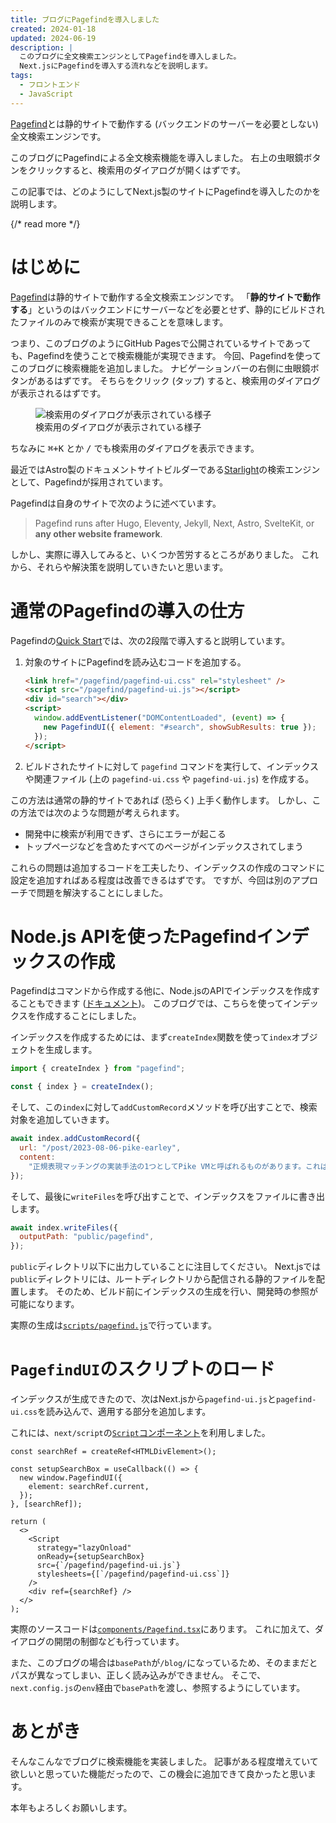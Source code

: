 ```yaml
---
title: ブログにPagefindを導入しました
created: 2024-01-18
updated: 2024-06-19
description: |
  このブログに全文検索エンジンとしてPagefindを導入しました。
  Next.jsにPagefindを導入する流れなどを説明します。
tags:
  - フロントエンド
  - JavaScript
---
```


[Pagefind](https://pagefind.app)とは静的サイトで動作する (バックエンドのサーバーを必要としない) 全文検索エンジンです。

このブログにPagefindによる全文検索機能を導入しました。
右上の虫眼鏡ボタンをクリックすると、検索用のダイアログが開くはずです。

この記事では、どのようにしてNext.js製のサイトにPagefindを導入したのかを説明します。

{/* read more */}




# はじめに

[Pagefind](https://pagefind.app)は静的サイトで動作する全文検索エンジンです。
「**静的サイトで動作する**」というのはバックエンドにサーバーなどを必要とせず、静的にビルドされたファイルのみで検索が実現できることを意味します。

つまり、このブログのようにGitHub Pagesで公開されているサイトであっても、Pagefindを使うことで検索機能が実現できます。
今回、Pagefindを使ってこのブログに検索機能を追加しました。
ナビゲーションバーの右側に虫眼鏡ボタンがあるはずです。
そちらをクリック (タップ) すると、検索用のダイアログが表示されるはずです。

<figure>
  <Image src={searchBoxImage} alt="検索用のダイアログが表示されている様子" />
  <figcaption className="text-center">
    検索用のダイアログが表示されている様子
  </figcaption>
</figure>

ちなみに <kbd>⌘+K</kbd> とか <kbd>/</kbd> でも検索用のダイアログを表示できます。

最近ではAstro製のドキュメントサイトビルダーである[Starlight](https://starlight.astro.build)の検索エンジンとして、Pagefindが採用されています。

Pagefindは自身のサイトで次のように述べています。

> Pagefind runs after Hugo, Eleventy, Jekyll, Next, Astro, SvelteKit, or **any other website framework**.

しかし、実際に導入してみると、いくつか苦労するところがありました。
これから、それらや解決策を説明していきたいと思います。

# 通常のPagefindの導入の仕方

Pagefindの[Quick Start](https://pagefind.app/docs/)では、次の2段階で導入すると説明しています。

1. 対象のサイトにPagefindを読み込むコードを追加する。

   ```html
   <link href="/pagefind/pagefind-ui.css" rel="stylesheet" />
   <script src="/pagefind/pagefind-ui.js"></script>
   <div id="search"></div>
   <script>
     window.addEventListener("DOMContentLoaded", (event) => {
       new PagefindUI({ element: "#search", showSubResults: true });
     });
   </script>
   ```

2. ビルドされたサイトに対して `pagefind` コマンドを実行して、インデックスや関連ファイル (上の `pagefind-ui.css` や `pagefind-ui.js`) を作成する。

   <MockupCode prefix="$" code="npx -y pagefind --site public --serve" />

この方法は通常の静的サイトであれば (恐らく) 上手く動作します。
しかし、この方法では次のような問題が考えられます。

- 開発中に検索が利用できず、さらにエラーが起こる
- トップページなどを含めたすべてのページがインデックスされてしまう

これらの問題は追加するコードを工夫したり、インデックスの作成のコマンドに設定を追加すればある程度は改善できるはずです。
ですが、今回は別のアプローチで問題を解決することにしました。

# Node.js APIを使ったPagefindインデックスの作成

Pagefindはコマンドから作成する他に、Node.jsのAPIでインデックスを作成することもできます ([ドキュメント](https://pagefind.app/docs/node-api/))。
このブログでは、こちらを使ってインデックスを作成することにしました。

インデックスを作成するためには、まず`createIndex`関数を使って`index`オブジェクトを生成します。

```javascript
import { createIndex } from "pagefind";

const { index } = createIndex();
```

そして、この`index`に対して`addCustomRecord`メソッドを呼び出すことで、検索対象を追加していきます。

```javascript
await index.addCustomRecord({
  url: "/post/2023-08-06-pike-earley",
  content:
    "正規表現マッチングの実装手法の1つとしてPike VMと呼ばれるものがあります。これは...",
});
```

そして、最後に`writeFiles`を呼び出すことで、インデックスをファイルに書き出します。

```javascript
await index.writeFiles({
  outputPath: "public/pagefind",
});
```

`public`ディレクトリ以下に出力していることに注目してください。
Next.jsでは`public`ディレクトリには、ルートディレクトリから配信される静的ファイルを配置します。
そのため、ビルド前にインデックスの生成を行い、開発時の参照が可能になります。

実際の生成は[`scripts/pagefind.js`](https://github.com/makenowjust-labs/blog/blob/442384658ad87caaa4283f9ebe44ae1bf2bbdf3b/scripts/pagefind.js)で行っています。

# `PagefindUI`のスクリプトのロード

インデックスが生成できたので、次はNext.jsから`pagefind-ui.js`と`pagefind-ui.css`を読み込んで、適用する部分を追加します。

これには、`next/script`の[`Script`コンポーネント](https://nextjs.org/docs/app/api-reference/components/script)を利用しました。

```tsx
const searchRef = createRef<HTMLDivElement>();

const setupSearchBox = useCallback(() => {
  new window.PagefindUI({
    element: searchRef.current,
  });
}, [searchRef]);

return (
  <>
    <Script
      strategy="lazyOnload"
      onReady={setupSearchBox}
      src={`/pagefind/pagefind-ui.js`}
      stylesheets={[`/pagefind/pagefind-ui.css`]}
    />
    <div ref={searchRef} />
  </>
);
```

実際のソースコードは[`components/Pagefind.tsx`](https://github.com/makenowjust-labs/blog/blob/442384658ad87caaa4283f9ebe44ae1bf2bbdf3b/components/Pagefind.tsx)にあります。
これに加えて、ダイアログの開閉の制御なども行っています。

また、このブログの場合は`basePath`が`/blog/`になっているため、そのままだとパスが異なってしまい、正しく読み込みができません。
そこで、`next.config.js`の`env`経由で`basePath`を渡し、参照するようにしています。

# あとがき

そんなこんなでブログに検索機能を実装しました。
記事がある程度増えていて欲しいと思っていた機能だったので、この機会に追加できて良かったと思います。

本年もよろしくお願いします。
